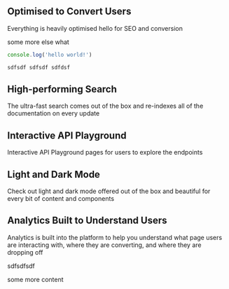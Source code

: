 ## Optimised to Convert Users

Everything is heavily optimised hello for SEO and conversion


some more
else what

```javascript
console.log('hello world!')

sdfsdf sdfsdf sdfdsf
```

## High-performing Search

The ultra-fast search comes out of the box and re-indexes all of the documentation on every update

## Interactive API Playground

Interactive API Playground pages for users to explore the endpoints

## Light and Dark Mode

Check out light and dark mode offered out of the box and beautiful for every bit of content and components

## Analytics Built to Understand Users

Analytics is built into the platform to help you understand what page users are interacting with, where they are converting, and where they are dropping off

sdfsdfsdf

some more content